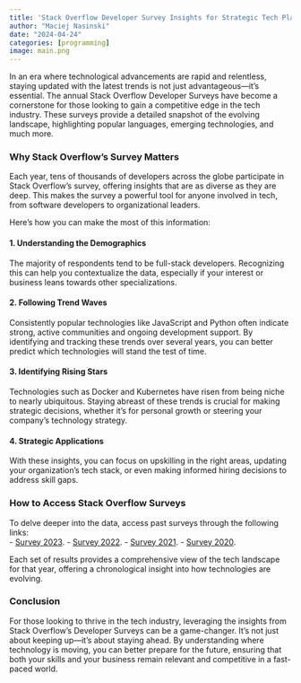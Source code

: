 ```yaml
---
title: 'Stack Overflow Developer Survey Insights for Strategic Tech Planning'
author: "Maciej Nasinski"
date: "2024-04-24"
categories: [programming]
image: main.png
---
```


In an era where technological advancements are rapid and relentless, staying updated with the latest trends is not just advantageous—it's essential. The annual Stack Overflow Developer Surveys have become a cornerstone for those looking to gain a competitive edge in the tech industry. These surveys provide a detailed snapshot of the evolving landscape, highlighting popular languages, emerging technologies, and much more.

### Why Stack Overflow’s Survey Matters

Each year, tens of thousands of developers across the globe participate in Stack Overflow's survey, offering insights that are as diverse as they are deep. This makes the survey a powerful tool for anyone involved in tech, from software developers to organizational leaders. 

Here’s how you can make the most of this information:

#### 1. Understanding the Demographics

The majority of respondents tend to be full-stack developers. Recognizing this can help you contextualize the data, especially if your interest or business leans towards other specializations.

#### 2. Following Trend Waves

Consistently popular technologies like JavaScript and Python often indicate strong, active communities and ongoing development support. By identifying and tracking these trends over several years, you can better predict which technologies will stand the test of time.

#### 3. Identifying Rising Stars

Technologies such as Docker and Kubernetes have risen from being niche to nearly ubiquitous. Staying abreast of these trends is crucial for making strategic decisions, whether it's for personal growth or steering your company’s technology strategy.

#### 4. Strategic Applications

With these insights, you can focus on upskilling in the right areas, updating your organization's tech stack, or even making informed hiring decisions to address skill gaps.

### How to Access Stack Overflow Surveys

To delve deeper into the data, access past surveys through the following links:  
- [Survey 2023](https://survey.stackoverflow.co/2023/). 
- [Survey 2022](https://survey.stackoverflow.co/2022/). 
- [Survey 2021](https://survey.stackoverflow.co/2021/). 
- [Survey 2020](https://survey.stackoverflow.co/2020/). 

Each set of results provides a comprehensive view of the tech landscape for that year, offering a chronological insight into how technologies are evolving.

### Conclusion

For those looking to thrive in the tech industry, leveraging the insights from Stack Overflow's Developer Surveys can be a game-changer. It’s not just about keeping up—it’s about staying ahead. By understanding where technology is moving, you can better prepare for the future, ensuring that both your skills and your business remain relevant and competitive in a fast-paced world.
